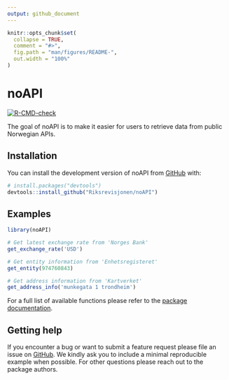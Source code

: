 ```yaml
---
output: github_document
---
```


<!-- README.md is generated from README.Rmd. Please edit that file -->

```r
knitr::opts_chunk$set(
  collapse = TRUE,
  comment = "#>",
  fig.path = "man/figures/README-",
  out.width = "100%"
)
```

# noAPI

<!-- badges: start -->
[![R-CMD-check](https://github.com/Riksrevisjonen/noAPI/actions/workflows/R-CMD-check.yaml/badge.svg)](https://github.com/Riksrevisjonen/noAPI/actions/workflows/R-CMD-check.yaml)
<!-- badges: end -->

The goal of noAPI is to make it easier for users to retrieve data from public Norwegian APIs. 

## Installation

You can install the development version of noAPI from [GitHub](https://github.com/) with:

```r
# install.packages("devtools")
devtools::install_github("Riksrevisjonen/noAPI")
```

## Examples 

```r
library(noAPI)

# Get latest exchange rate from 'Norges Bank'
get_exchange_rate('USD') 

# Get entity information from 'Enhetsregisteret'
get_entity(974760843)

# Get address information from 'Kartverket'
get_address_info('munkegata 1 trondheim')

```

For a full list of available functions please refer to the [package documentation](https://riksrevisjonen.github.io/noAPI/reference/index.html).

## Getting help

If you encounter a bug or want to submit a feature request please file an issue on [GitHub](https://github.com/Riksrevisjonen/noAPI/issues). We kindly ask you to include a minimal reproducible example when possible. For other questions please reach out to the package authors. 
